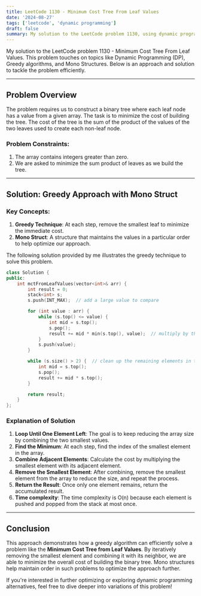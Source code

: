 ```yaml
---
title: LeetCode 1130 - Minimum Cost Tree From Leaf Values
date: '2024-08-27'
tags: ['leetcode', 'dynamic programming']
draft: false
summary: My solution to the LeetCode problem 1130, using dynamic programming.
---
```


My solution to the LeetCode problem 1130 - Minimum Cost Tree From Leaf Values. This problem touches on topics like Dynamic Programming (DP), Greedy algorithms, and Mono Structures. Below is an approach and solution to tackle the problem efficiently.

---

## Problem Overview

The problem requires us to construct a binary tree where each leaf node has a value from a given array. The task is to minimize the cost of building the tree. The cost of the tree is the sum of the product of the values of the two leaves used to create each non-leaf node.

### Problem Constraints:

1. The array contains integers greater than zero.
2. We are asked to minimize the sum product of leaves as we build the tree.

---

## Solution: Greedy Approach with Mono Struct

### Key Concepts:

1. **Greedy Technique**: At each step, remove the smallest leaf to minimize the immediate cost.
2. **Mono Struct**: A structure that maintains the values in a particular order to help optimize our approach.

The following solution provided by me illustrates the greedy technique to solve this problem.

```cpp
class Solution {
public:
    int mctFromLeafValues(vector<int>& arr) {
        int result = 0;
        stack<int> s;
        s.push(INT_MAX);  // add a large value to compare

        for (int value : arr) {
            while (s.top() <= value) {
                int mid = s.top();
                s.pop();
                result += mid * min(s.top(), value);  // multiply by the smaller of the two neighbors
            }
            s.push(value);
        }

        while (s.size() > 2) {  // clean up the remaining elements in the stack
            int mid = s.top();
            s.pop();
            result += mid * s.top();
        }

        return result;
    }
};
```

### Explanation of Solution

1. **Loop Until One Element Left**: The goal is to keep reducing the array size by combining the two smallest values.
2. **Find the Minimum**: At each step, find the index of the smallest element in the array.
3. **Combine Adjacent Elements**: Calculate the cost by multiplying the smallest element with its adjacent element.
4. **Remove the Smallest Element**: After combining, remove the smallest element from the array to reduce the size, and repeat the process.
5. **Return the Result**: Once only one element remains, return the accumulated result.
6. **Time complexity**: The time complexity is O(n) because each element is pushed and popped from the stack at most once.

---

## Conclusion

This approach demonstrates how a greedy algorithm can efficiently solve a problem like the **Minimum Cost Tree from Leaf Values**. By iteratively removing the smallest element and combining it with its neighbor, we are able to minimize the overall cost of building the binary tree. Mono structures help maintain order in such problems to optimize the approach further.

If you're interested in further optimizing or exploring dynamic programming alternatives, feel free to dive deeper into variations of this problem!
